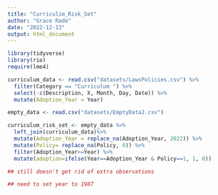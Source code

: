 ```yaml
---
title: "Curriculim_Risk_Set"
author: "Grace Rade"
date: "2022-12-13"
output: html_document
---
```

```r
library(tidyverse)
library(rio)
require(lme4)

curriculum_data <- read.csv("datasets/LawsPolicies.csv") %>% 
  filter(Category == "Curriculum ") %>% 
  select(-c(Description, X, Month, Day, Date)) %>% 
  mutate(Adoption_Year = Year)

empty_data <- read.csv("datasets/EmptyData2.csv")

curriculum_risk_set <- empty_data %>% 
  left_join(curriculum_data)%>% 
  mutate(Adoption_Year = replace_na(Adoption_Year, 2022)) %>%
  mutate(Policy= replace_na(Policy, 0)) %>%
  filter(Adoption_Year>=Year) %>%
  mutate(adoption=ifelse(Year==Adoption_Year & Policy==1, 1, 0))

## still doesn't get rid of extra observations  

## need to set year to 1987
```

